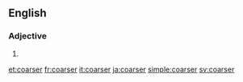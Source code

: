 ==English==

===Adjective===
{{head|en|adjective comparative form}}

# {{en-comparative of|coarse}}

[[et:coarser]]
[[fr:coarser]]
[[it:coarser]]
[[ja:coarser]]
[[simple:coarser]]
[[sv:coarser]]